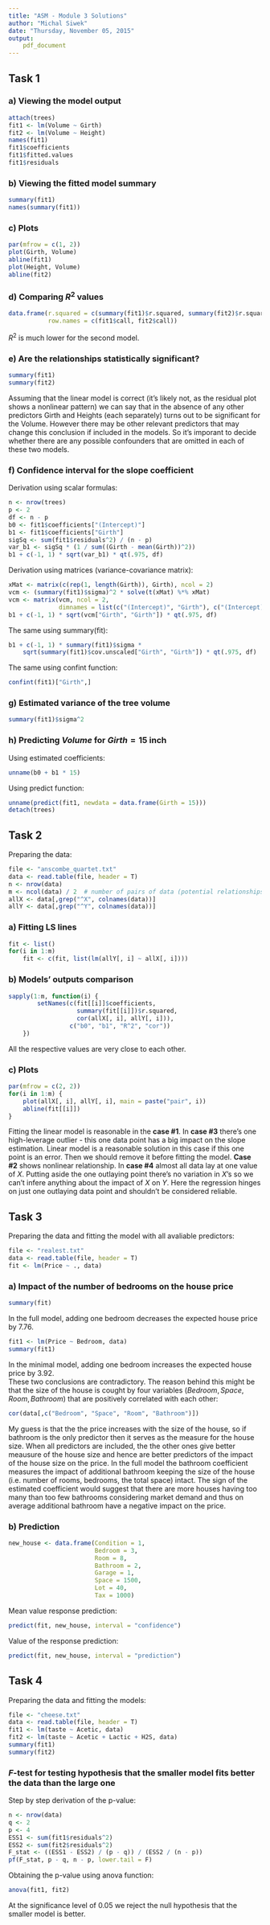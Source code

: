 ```yaml
---
title: "ASM - Module 3 Solutions"
author: "Michal Siwek"
date: "Thursday, November 05, 2015"
output:
    pdf_document
---
```


## Task 1
### a) Viewing the model output
```r
attach(trees)
fit1 <- lm(Volume ~ Girth)
fit2 <- lm(Volume ~ Height)
names(fit1)
fit1$coefficients
fit1$fitted.values
fit1$residuals
```
### b) Viewing the fitted model summary
```r
summary(fit1)
names(summary(fit1))
```
### c) Plots
```r
par(mfrow = c(1, 2))
plot(Girth, Volume)
abline(fit1)
plot(Height, Volume)
abline(fit2)
```

### d) Comparing $R^2$ values
```r
data.frame(r.squared = c(summary(fit1)$r.squared, summary(fit2)$r.squared),
           row.names = c(fit1$call, fit2$call))
```
$R^2$ is much lower for the second model.

### e) Are the relationships statistically significant?
```r
summary(fit1)
summary(fit2)
```
Assuming that the linear model is correct (it's likely not, as the residual plot
shows a nonlinear pattern) we can say that in the absence of any other predictors
Girth and Heights (each separately) turns out to be significant for the Volume.
However there may be other relevant predictors that may change this conclusion
if included in the models. So it's imporant to decide whether there are any
possible confounders that are omitted in each of these two models.

### f) Confidence interval for the slope coefficient
Derivation using scalar formulas:
```r
n <- nrow(trees)
p <- 2
df <- n - p
b0 <- fit1$coefficients["(Intercept)"]
b1 <- fit1$coefficients["Girth"]
sigSq <- sum(fit1$residuals^2) / (n - p)
var_b1 <- sigSq * (1 / sum((Girth - mean(Girth))^2))
b1 + c(-1, 1) * sqrt(var_b1) * qt(.975, df)
```
Derivation using matrices (variance-covariance matrix):
```r
xMat <- matrix(c(rep(1, length(Girth)), Girth), ncol = 2)
vcm <- (summary(fit1)$sigma)^2 * solve(t(xMat) %*% xMat)
vcm <- matrix(vcm, ncol = 2,
              dimnames = list(c("(Intercept)", "Girth"), c("(Intercept)", "Girth")))
b1 + c(-1, 1) * sqrt(vcm["Girth", "Girth"]) * qt(.975, df)
```
The same using summary(fit):
```r
b1 + c(-1, 1) * summary(fit1)$sigma *
    sqrt(summary(fit1)$cov.unscaled["Girth", "Girth"]) * qt(.975, df)
```
The same using confint function:
```r
confint(fit1)["Girth",]
```
### g) Estimated variance of the tree volume
```r
summary(fit1)$sigma^2
```
### h) Predicting $Volume$ for $Girth = 15$ inch
Using estimated coefficients:
```r
unname(b0 + b1 * 15)
```
Using predict function:
```r
unname(predict(fit1, newdata = data.frame(Girth = 15)))
detach(trees)
```
## Task 2
Preparing the data:
```r
file <- "anscombe_quartet.txt"
data <- read.table(file, header = T)
n <- nrow(data)
m <- ncol(data) / 2  # number of pairs of data (potential relationships)
allX <- data[,grep("^X", colnames(data))]
allY <- data[,grep("^Y", colnames(data))]
```
### a) Fitting LS lines
```r
fit <- list()
for(i in 1:m)
    fit <- c(fit, list(lm(allY[, i] ~ allX[, i])))
```
### b) Models' outputs comparison
```r
sapply(1:m, function(i) {
        setNames(c(fit[[i]]$coefficients,
                   summary(fit[[i]])$r.squared,
                   cor(allX[, i], allY[, i])),
                 c("b0", "b1", "R^2", "cor"))
    })
```
All the respective values are very close to each other.

### c) Plots
```r
par(mfrow = c(2, 2))
for(i in 1:m) {
    plot(allX[, i], allY[, i], main = paste("pair", i))
    abline(fit[[i]])
}
```
Fitting the linear model is reasonable in the **case #1**.
In **case #3** there's one high-leverage outlier - this one data point has a big impact
on the slope estimation. Linear model is a reasonable solution in this case if
this one point is an error. Then we should remove it before fitting the model.
**Case #2** shows nonlinear relationship.
In **case #4** almost all data lay at one value of $X$. Putting aside the one outlaying point
there's no variation in $X$'s so we can't infere anything about the impact of $X$ on $Y$.
Here the regression hinges on just one outlaying data point and shouldn't be considered reliable.

## Task 3
Preparing the data and fitting the model with all avaliable predictors:
```r
file <- "realest.txt"
data <- read.table(file, header = T)
fit <- lm(Price ~ ., data)
```
### a) Impact of the number of bedrooms on the house price
```r
summary(fit)
```
In the full model, adding one bedroom decreases the expected house price by 7.76.
```r
fit1 <- lm(Price ~ Bedroom, data)
summary(fit1)
```
In the minimal model, adding one bedroom increases the expected house price by 3.92.  
These two conclusions are contradictory. The reason behind this might be that
the size of the house is cought by four variables ($Bedroom, Space, Room, Bathroom$)
that are positively correlated with each other:
```r
cor(data[,c("Bedroom", "Space", "Room", "Bathroom")])
```
My guess is that the the price increases with the size of the house,
so if bathroom is the only predictor then it serves as the measure for the house size.
When all predictors are included, the the other ones give better meausure of the house size
and hence are better predictors of the impact of the house size on the price.
In the full model the bathroom coefficient measures the impact of additional bathroom
keeping the size of the house (i.e. number of rooms, bedrooms, the total space) intact.
The sign of the estimated coefficient would suggest that
there are more houses having too many than too few bathrooms considering market demand
and thus on average additional bathroom have a negative impact on the price.

### b) Prediction
```r
new_house <- data.frame(Condition = 1,
                        Bedroom = 3,
                        Room = 8,
                        Bathroom = 2,
                        Garage = 1,
                        Space = 1500,
                        Lot = 40,
                        Tax = 1000)
```
Mean value response prediction:
```r
predict(fit, new_house, interval = "confidence")
```
Value of the response prediction:
```r
predict(fit, new_house, interval = "prediction")
```
## Task 4
Preparing the data and fitting the models:
```r
file <- "cheese.txt"
data <- read.table(file, header = T)
fit1 <- lm(taste ~ Acetic, data)
fit2 <- lm(taste ~ Acetic + Lactic + H2S, data)
summary(fit1)
summary(fit2)
```
### $F$-test for testing hypothesis that the smaller model fits better the data than the large one
Step by step derivation of the p-value:
```r
n <- nrow(data)
q <- 2
p <- 4
ESS1 <- sum(fit1$residuals^2)
ESS2 <- sum(fit2$residuals^2)
F_stat <- ((ESS1 - ESS2) / (p - q)) / (ESS2 / (n - p))
pf(F_stat, p - q, n - p, lower.tail = F)
```
Obtaining the p-value using anova function:
```r
anova(fit1, fit2)
```
At the significance level of $0.05$ we reject the null hypothesis that the smaller model is better.
